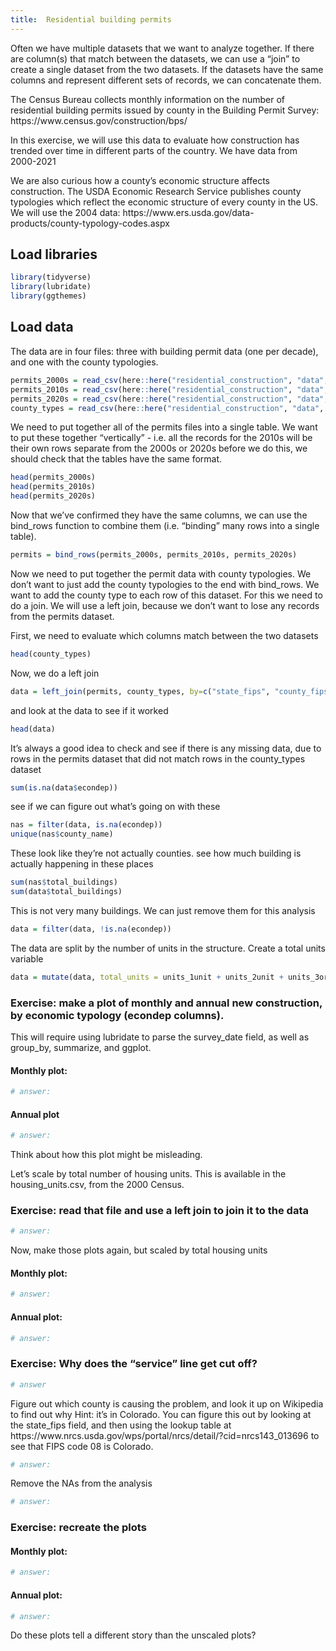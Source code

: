 ```yaml
---
title:  Residential building permits
---
```


Often we have multiple datasets that we want to analyze together. If there are column(s)
that match between the datasets, we can use a "join" to create a single dataset from
the two datasets. If the datasets have the same columns and represent different sets
of records, we can concatenate them.

The Census Bureau collects monthly information on the number of residential
building permits issued by county in the Building Permit Survey: https://www.census.gov/construction/bps/

In this exercise, we will use this data to evaluate how construction has trended
over time in different parts of the country. We have data from 2000-2021

We are also curious how a county's economic structure affects construction. The
USDA Economic Research Service publishes county typologies which reflect the economic
structure of every county in the US. We will use the 2004 data:
https://www.ers.usda.gov/data-products/county-typology-codes.aspx

## Load libraries


```r
library(tidyverse)
library(lubridate)
library(ggthemes)

```

## Load data

The data are in four files: three with building permit data (one per decade),
and one with the county typologies.


```r
permits_2000s = read_csv(here::here("residential_construction", "data", "res_permits_2000s.csv"))
permits_2010s = read_csv(here::here("residential_construction", "data", "res_permits_2010s.csv"))
permits_2020s = read_csv(here::here("residential_construction", "data", "res_permits_2020s.csv"))
county_types = read_csv(here::here("residential_construction", "data", "county_types.csv"))

```

We need to put together all of the permits files into a single table.
We want to put these together "vertically" - i.e. all the records for
the 2010s will be their own rows separate from the 2000s or 2020s
before we do this, we should check that the tables have the same format.


```r
head(permits_2000s)
head(permits_2010s)
head(permits_2020s)

```

Now that we've confirmed they have the same columns, we can use the bind_rows function to combine them (i.e. "binding" many rows into a single table).


```r
permits = bind_rows(permits_2000s, permits_2010s, permits_2020s)

```

Now we need to put together the permit data with county typologies. We don't want
to just add the county typologies to the end with bind_rows. We want to add the county
type to each row of this dataset. For this we need to do a join. We will use a left join,
because we don't want to lose any records from the permits dataset.

First, we need to evaluate which columns match between the two datasets


```r
head(county_types)

```

Now, we do a left join


```r
data = left_join(permits, county_types, by=c("state_fips", "county_fips"))

```

and look at the data to see if it worked


```r
head(data)

```

It's always a good idea to check and see if there is any missing data, due to
rows in the permits dataset that did not match rows in the county_types dataset


```r
sum(is.na(data$econdep))

```

see if we can figure out what's going on with these


```r
nas = filter(data, is.na(econdep))
unique(nas$county_name)

```

These look like they're not actually counties. see how much building is actually happening
in these places


```r
sum(nas$total_buildings)
sum(data$total_buildings)

```

This is not very many buildings. We can just remove them for this analysis


```r
data = filter(data, !is.na(econdep))

```

The data are split by the number of units in the structure. Create a total units
variable


```r
data = mutate(data, total_units = units_1unit + units_2unit + units_3or4unit + units_5plusunit)

```

### Exercise: make a plot of monthly and annual new construction, by economic typology (econdep columns).

This will require using lubridate to parse the
survey_date field, as well as group_by, summarize, and ggplot.

#### Monthly plot:


```r
# answer:

```

#### Annual plot


```r
# answer:

```

Think about how this plot might be misleading.

Let's scale by total number of housing units. This is available in the housing_units.csv,
from the 2000 Census.

### Exercise: read that file and use a left join to join it to the data


```r
# answer:

```

Now, make those plots again, but scaled by total housing units

#### Monthly plot:


```r
# answer:

```

#### Annual plot:


```r
# answer:

```

### Exercise: Why does the "service" line get cut off?


```r
# answer

```

Figure out which county is causing the problem, and look it up on Wikipedia to find out why
Hint: it's in Colorado. You can figure this out by looking at the state_fips field, and then
using the lookup table at https://www.nrcs.usda.gov/wps/portal/nrcs/detail/?cid=nrcs143_013696
to see that FIPS code 08 is Colorado.


```r
# answer:

```

Remove the NAs from the analysis


```r
# answer:

```

### Exercise: recreate the plots

#### Monthly plot:


```r
# answer:

```

#### Annual plot:


```r
# answer:

```

Do these plots tell a different story than the unscaled plots?
